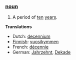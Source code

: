 ===[[noun]]===
# A period of [[ten]] [[year]]s.
'''Translations'''
*Dutch: [[decennium]]
*[[Finnish]]: [[vuosikymmen]]
*French: [[décennie]]
*German: [[Jahrzehnt]], [[Dekade]]